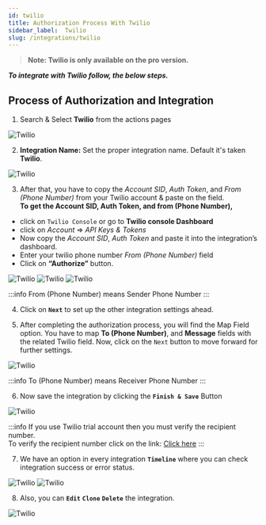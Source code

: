 ```yaml
---
id: twilio
title: Authorization Process With Twilio
sidebar_label:  Twilio
slug: /integrations/twilio
---
```


> **Note: Twilio is only available on the pro version.**

***To integrate with Twilio follow, the below steps.***


## Process of Authorization and Integration

1.	Search & Select **Twilio** from the actions pages
 <Image src="actions/twilio/select-action-twilio" alt="Twilio" w="1020" h="350" />

2. **Integration Name:** Set the proper integration name. Default it's taken **Twilio**.
 <Image src="actions/twilio/integration-name" alt="Twilio" w="1020" h="350" />

3.	After that, you have to copy the *Account SID*, *Auth Token*, and *From (Phone Number)* from your Twilio account & paste on the field.   
**To get the Account SID, Auth Token, and from (Phone Number),** 
-	click on `Twilio Console` or go to **Twilio console Dashboard**
-	click on *Account* => *API Keys & Tokens*
-	Now copy the *Account SID*, *Auth Token* and paste it into the integration’s dashboard. 
-	Enter your twilio phone number *From (Phone Number)* field
-	Click on **“Authorize”** button.

 <Image src="actions/twilio/click-twilio-console" alt="Twilio" w="1020" h="350" />
 <Image src="actions/twilio/create-api" alt="Twilio" w="1020" h="350" />
 <Image src="actions/twilio/authorize" alt="Twilio" w="1020" h="350" />

:::info
From (Phone Number) means Sender Phone Number
:::

4. Click on **`Next`** to set up the other integration settings ahead.

5. After completing the authorization process, you will find the Map Field option. You have to map **To (Phone Number)**, and **Message** fields with the related Twilio field.  Now, click on the `Next` button to move forward for further settings. 
 <Image src="actions/twilio/twilio-field-map" alt="Twilio" w="1020" h="350" />


:::info
To (Phone Number) means Receiver Phone Number
:::

6. Now save the integration by clicking the **`Finish & Save`** Button

 <Image src="actions/twilio/finish-save" alt="Twilio" w="1020" h="350" />

:::info
If you use Twilio trial account then you must verify the recipient number.   
To verify the recipient number click on the link: [Click here](https://console.twilio.com/us1/develop/phone-numbers/manage/verified)
:::

7. We have an option in every integration **`Timeline`** where you can check integration success or error status.
 <Image src="actions/twilio/twilio-timeline" alt="Twilio" w="1020" h="350" />
 <Image src="actions/twilio/twilio-log" alt="Twilio" w="1020" h="350" />

8. Also, you can **`Edit`** **`Clone`** **`Delete`** the integration.

 <Image src="actions/twilio/twilio-option" alt="Twilio" w="1020" h="350" />


<Feedback/>